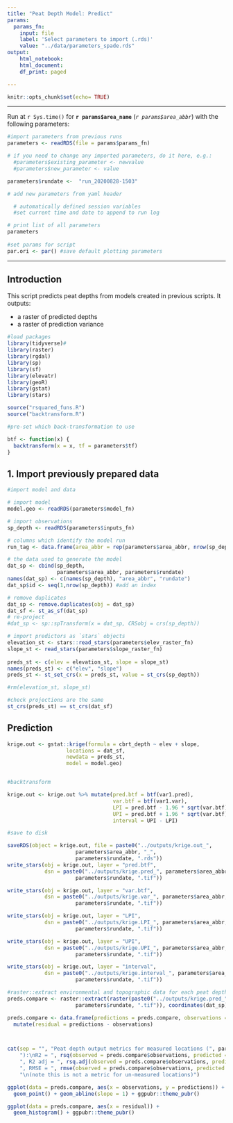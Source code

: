 ```yaml
---
title: "Peat Depth Model: Predict"
params:
  params_fn: 
    input: file
    label: 'Select parameters to import (.rds)'
    value: "../data/parameters_spade.rds"
output:
    html_notebook:
    html_document:
    df_print: paged

---
```


```r
knitr::opts_chunk$set(echo= TRUE)
```

-------  

Run at `r Sys.time()` for **`r params$area_name`** (*`r params$area_abbr`*) with the following parameters: 

```r
#import parameters from previous runs
parameters <- readRDS(file = params$params_fn)

# if you need to change any imported parameters, do it here, e.g.: 
  #parameters$existing_parameter <- newvalue
  #parameters$new_parameter <- value

parameters$rundate <-  "run_20200828-1503"

# add new parameters from yaml header

  # automatically defined session variables 
  #set current time and date to append to run log 

# print list of all parameters
parameters
  
#set params for script
par.ori <- par() #save default plotting parameters


```


-------    

## Introduction

This script predicts peat depths from models created in previous scripts.  It outputs:   

*   a raster of predicted depths
*   a raster of prediction variance



```r
#load packages
library(tidyverse)#
library(raster)
library(rgdal)
library(sp)
library(sf)
library(elevatr)
library(geoR)
library(gstat)
library(stars)

source("rsquared_funs.R")
source("backtransform.R")
```

```r
#pre-set which back-transformation to use

btf <- function(x) {
  backtransform(x = x, tf = parameters$tf)
}
```


## 1. Import previously prepared data

```r
#import model and data

# import model
model.geo <- readRDS(parameters$model_fn)

# import observations
sp_depth <- readRDS(parameters$inputs_fn)

# columns which identify the model run
run_tag <- data.frame(area_abbr = rep(parameters$area_abbr, nrow(sp_depth)), rundate = rep(parameters$rundate, nrow(sp_depth)))

# the data used to generate the model
dat_sp <- cbind(sp_depth, 
                parameters$area_abbr, parameters$rundate)
names(dat_sp) <- c(names(sp_depth), "area_abbr", "rundate")
dat_sp$id <- seq(1,nrow(sp_depth)) #add an index

# remove duplicates 
dat_sp <- remove.duplicates(obj = dat_sp)
dat_sf <- st_as_sf(dat_sp)
# re-project
#dat_sp <- sp::spTransform(x = dat_sp, CRSobj = crs(sp_depth))

# import predictors as `stars` objects
elevation_st <- stars::read_stars(parameters$elev_raster_fn)
slope_st <- read_stars(parameters$slope_raster_fn)
 
preds_st <- c(elev = elevation_st, slope = slope_st)
names(preds_st) <- c("elev", "slope")
preds_st <- st_set_crs(x = preds_st, value = st_crs(sp_depth))

#rm(elevation_st, slope_st)
```

```r
#check projections are the same
st_crs(preds_st) == st_crs(dat_sf)
```


## Prediction


```r
krige.out <- gstat::krige(formula = cbrt_depth ~ elev + slope, 
                   locations = dat_sf,
                   newdata = preds_st,
                   model = model.geo)


#backtransform

krige.out <- krige.out %>% mutate(pred.btf = btf(var1.pred), 
                                  var.btf = btf(var1.var),
                                  LPI = pred.btf - 1.96 * sqrt(var.btf),
                                  UPI = pred.btf + 1.96 * sqrt(var.btf),
                                  interval = UPI - LPI)
```

```r
#save to disk

saveRDS(object = krige.out, file = paste0("../outputs/krige.out_", 
                      parameters$area_abbr, "_",
                      parameters$rundate, ".rds"))
write_stars(obj = krige.out, layer = "pred.btf", 
            dsn = paste0("../outputs/krige.pred_", parameters$area_abbr, "_",
                      parameters$rundate, ".tif"))

write_stars(obj = krige.out, layer = "var.btf", 
            dsn = paste0("../outputs/krige.var_", parameters$area_abbr, "_",
                      parameters$rundate, ".tif"))

write_stars(obj = krige.out, layer = "LPI", 
            dsn = paste0("../outputs/krige.LPI_", parameters$area_abbr, "_",
                      parameters$rundate, ".tif"))

write_stars(obj = krige.out, layer = "UPI", 
            dsn = paste0("../outputs/krige.UPI_", parameters$area_abbr, "_",
                      parameters$rundate, ".tif"))

write_stars(obj = krige.out, layer = "interval", 
            dsn = paste0("../outputs/krige.interval_", parameters$area_abbr, "_",
                      parameters$rundate, ".tif"))
```


```r
#raster::extract environmental and topographic data for each peat depth measurement
preds.compare <- raster::extract(raster(paste0("../outputs/krige.pred_", parameters$area_abbr, "_",
                      parameters$rundate, ".tif")), coordinates(dat_sp)[,1:2]) 

preds.compare <- data.frame(predictions = preds.compare, observations = dat_sf$depth) %>% 
  mutate(residual = predictions - observations)



cat(sep = "", "Peat depth output metrics for measured locations (", parameters$area_abbr, "_", parameters$rundate, 
    "):\nR2 = ", rsq(observed = preds.compare$observations, predicted = preds.compare$predictions) %>% round(3),
    ", R2 adj = ", rsq.adj(observed = preds.compare$observations, predicted = preds.compare$predictions, n.predictors = 2, df.int = 1) %>% round(3),
    ", RMSE = ", rmse(observed = preds.compare$observations, predicted = preds.compare$predictions) %>% round(3), " cm", 
    "\n(note this is not a metric for un-measured locations)")

ggplot(data = preds.compare, aes(x = observations, y = predictions)) + 
  geom_point() + geom_abline(slope = 1) + ggpubr::theme_pubr()

ggplot(data = preds.compare, aes(x = residual)) + 
  geom_histogram() + ggpubr::theme_pubr()
```




